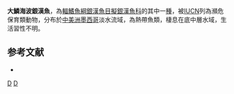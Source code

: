 {{Speciesbox 
| status = NE
| status_system = IUCN3.1
| taxon = Poblana squamata 
| authority =  [[Álvarez|Álvarez]], 1950
| synonyms = *''Poblana alchichica squamata'', Álvarez, 1950
}}
'''大鱗海波銀漢魚'''，為[[輻鰭魚綱|輻鰭魚綱]][[銀漢魚目|銀漢魚目]][[擬銀漢魚科|擬銀漢魚科]]的其中一[[種|種]]，被[[IUCN|IUCN]]列為瀕危保育類動物，分布於[[中美洲|中美洲]][[墨西哥|墨西哥]]淡水流域，為熱帶魚類，棲息在底中層水域，生活習性不明。

==参考文献==
*{{FishBase_species|genus=Poblana|species=squamata|year=2016|month=3}}

{{Taxonbar|from=Q5476209}}

[[Category:海波銀漢魚屬|D]]
[[Category:1950年描述的魚類|D]]

{{魚類小作品}}
